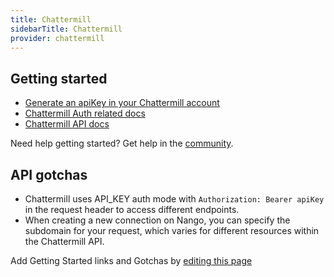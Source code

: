 ```yaml
---
title: Chattermill
sidebarTitle: Chattermill
provider: chattermill
---
```



<Overview />


## Getting started

-   [Generate an apiKey in your Chattermill account](https://app.chattermill.com/settings/api)
-   [Chattermill Auth related docs](https://apidocs.chattermill.com/#authentication)
-   [Chattermill API docs](https://apidocs.chattermill.com/#resources)

<Tip>Need help getting started? Get help in the [community](https://nango.dev/slack).</Tip>

## API gotchas

- Chattermill uses API_KEY auth mode with `Authorization: Bearer apiKey` in the request header to access different endpoints.
- When creating a new connection on Nango, you can specify the subdomain for your request, which varies for different resources within the Chattermill API.

<Note>Add Getting Started links and Gotchas by [editing this page](https://github.com/nangohq/nango/tree/master/docs-v2/integrations/all/chattermill.mdx)</Note>